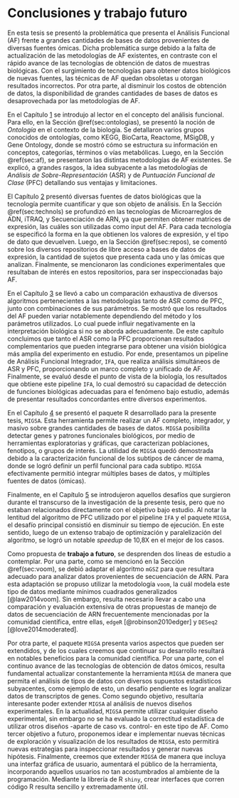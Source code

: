 # Conclusiones y trabajo futuro {#cap:conclusiones}

\par En esta tesis se presentó la problemática que presenta el Análisis Funcional (AF) frente a grandes cantidades de bases de datos provenientes de diversas fuentes ómicas. Dicha problemática surge debido a la falta de actualización de las metodologías de AF existentes, en contraste con el rápido avance de las tecnologías de obtención de datos de muestras biológicas. Con el surgimiento de tecnologías para obtener datos biológicos de nuevas fuentes, las técnicas de AF quedan obsoletas u otorgan resultados incorrectos. Por otra parte, al disminuir los costos de obtención de datos, la disponibilidad de grandes cantidades de bases de datos es desaprovechada por las metodologías de AF.

\par En el Capítulo [1](#cap:af) se introdujo al lector en el concepto del análisis funcional. Para ello, en la Sección \@ref(sec:ontologias), se presentó la noción de _Ontología_ en el contexto de la biología. Se detallaron varios grupos conocidos de ontologías, como KEGG, BioCarta, Reactome, MSigDB, y Gene Ontology, donde se mostró cómo se estructura su información en conceptos, categorías, términos o vías metabólicas. Luego, en la Sección \@ref(sec:af), se presentaron las distintas metodologías de AF existentes. Se explicó, a grandes rasgos, la idea subyacente a las metodologías de _Análisis de Sobre-Representación_ (ASR) y de _Puntuación Funcional de Clase_ (PFC) detallando sus ventajas y limitaciones.

\par El Capítulo [2](#cap:ngs) presentó diversas fuentes de datos biológicas que la tecnología permite cuantificar y que son objeto de análisis. En la Sección \@ref(sec:technols) se profundizó en las tecnologías de Microarreglos de ADN, iTRAQ, y Secuenciación de ARN, ya que permiten obtener matrices de expresión, las cuáles son utilizadas como input del AF. Para cada tecnología se especificó la forma en la que obtienen los valores de expresión, y el tipo de dato que devuelven. Luego, en la Sección \@ref(sec:repos), se comentó sobre los diversos repositorios de libre acceso a bases de datos de expresión, la cantidad de sujetos que presenta cada uno y las ómicas que analizan. Finalmente, se mencionaron las condiciones experimentales que resultaban de interés en estos repositorios, para ser inspeccionadas bajo AF.

\par En el Capítulo [3](#cap:ifa) se llevó a cabo un comparación exhaustiva de diversos algoritmos pertenecientes a las metodologías tanto de ASR como de PFC, junto con combinaciones de sus parámetros. Se mostró que los resultados del AF pueden variar notablemente dependiendo del método y los parámetros utilizados. Lo cual puede influir negativamente en la interpretación biológica si no se aborda adecuadamente. De este capítulo concluimos que tanto el ASR como la PFC proporcionan resultados complementarios que pueden integrarse para obtener una visión biológica más amplia del experimento en estudio. Por ende, presentamos un pipeline de Análisis Funcional Integrador, `IFA`, que realiza análisis simultáneos de ASR y PFC, proporcionando un marco completo y unificado de AF. Finalmente, se evaluó desde el punto de vista de la biología, los resultados que obtiene este pipeline `IFA`, lo cual demostró su capacidad de detección de funciones biológicas adecuadas para el fenómeno bajo estudio, además de presentar resultados concordantes entre diversos experimentos.

\par En el Capítulo [4](#cap:migsa) se presentó el paquete R desarrollado para la presente tesis, `MIGSA`. Esta herramienta permite realizar un AF completo, integrador, y masivo sobre grandes cantidades de bases de datos. `MIGSA` posibilita detectar genes y patrones funcionales biológicos, por medio de herramientas exploratorias y gráficas, que caracterizan poblaciones, fenotipos, o grupos de interés. La utilidad de `MIGSA` quedó demostrada debido a la caracterización funcional de los subtipos de cáncer de mama, donde se logró definir un perfil funcional para cada subtipo. `MIGSA` efectivamente permitió integrar múltiples bases de datos, y múltiples fuentes de datos (ómicas).

\par Finalmente, en el Capítulo [5](#cap:desafios) se introdujeron aquellos desafíos que surgieron durante el transcurso de la investigación de la presente tesis, pero que no estaban relacionados directamente con el objetivo bajo estudio. Al notar la lentitud del algoritmo de PFC utilizado por el pipeline `IFA` y el paquete `MIGSA`, el desafío principal consistió en disminuir su tiempo de ejecución. En este sentido, luego de un extenso trabajo de optimización y paralelización del algoritmo, se logró un notable _speedup_ de 10,8X en el mejor de los casos.

\par Como propuesta de **trabajo a futuro**, se desprenden dos líneas de estudio a contemplar. Por una parte, como se mencionó en la Sección \@ref(sec:voom), se debió adaptar el algoritmo `mGSZ` para que resultara adecuado para analizar datos provenientes de secuenciación de ARN. Para esta adaptación se propuso utilizar la metodología `voom`, la cuál modela este tipo de datos mediante mínimos cuadrados generalizados [@law2014voom]. Sin embargo, resulta necesario llevar a cabo una comparación y evaluación extensiva de otras propuestas de manejo de datos de secuenciación de ARN frecuentemente mencionadas por la comunidad científica, entre ellas, `edgeR` [@robinson2010edger] y `DESeq2` [@love2014moderated].

\par Por otra parte, el paquete `MIGSA` presenta varios aspectos que pueden ser extendidos, y de los cuales creemos que continuar su desarrollo resultará en notables beneficios para la comunidad científica. Por una parte, con el continuo avance de las tecnologías de obtención de datos ómicos, resulta fundamental actualizar constantemente la herramienta `MIGSA` de manera que permita el análisis de tipos de datos con diversos supuestos estadísticos subyacentes, como ejemplo de esto, un desafío pendiente es lograr analizar datos de transcriptos de genes. Como segundo objetivo, resultaría interesante poder extender `MIGSA` al análisis de nuevos diseños experimentales. En la actualidad, `MIGSA` permite utilizar cualquier diseño experimental, sin embargo no se ha evaluado la correctitud estadística de utilizar otros diseños -aparte de caso vs. control- en este tipo de AF. Como tercer objetivo a futuro, proponemos idear e implementar nuevas técnicas de exploración y visualización de los resultados de `MIGSA`, esto permitirá nuevas estrategias para inspeccionar resultados y generar nuevas hipótesis. Finalmente, creemos que extender `MIGSA` de manera que incluya una interfaz gráfica de usuario, aumentará el público de la herramienta, incorporando aquellos usuarios no tan acostumbrados al ambiente de la programación. Mediante la librería de R `shiny`, crear interfaces que corren código R resulta sencillo y extremadamente útil.

